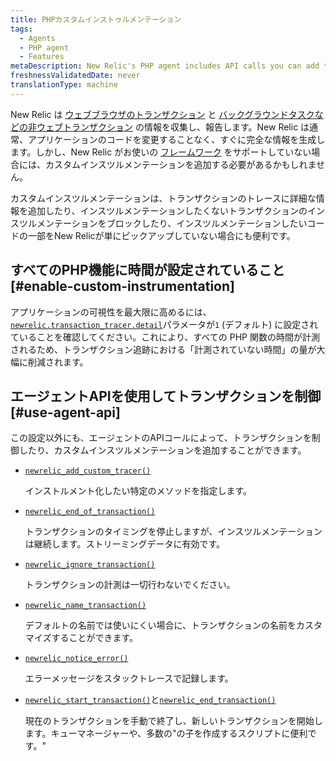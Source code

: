 ```yaml
---
title: PHPカスタムインストゥルメンテーション
tags:
  - Agents
  - PHP agent
  - Features
metaDescription: New Relic's PHP agent includes API calls you can add to your app to collect additional custom instrumentation for web and non-web transactions.
freshnessValidatedDate: never
translationType: machine
---
```


New Relic は [ウェブブラウザのトランザクション](/docs/apm/transactions/intro-transactions/transactions-new-relic-apm) と [バックグラウンドタスクなどの非ウェブトランザクション](/docs/apm/transactions/intro-transactions/monitor-background-processes-other-non-web-transactions) の情報を収集し、報告します。New Relic は通常、アプリケーションのコードを変更することなく、すぐに完全な情報を生成します。しかし、New Relic がお使いの [フレームワーク](/docs/agents/php-agent/getting-started/php-agent-compatibility-requirements#frameworks) をサポートしていない場合には、カスタムインスツルメンテーションを追加する必要があるかもしれません。

カスタムインスツルメンテーションは、トランザクションのトレースに詳細な情報を追加したり、インスツルメンテーションしたくないトランザクションのインスツルメンテーションをブロックしたり、インスツルメンテーションしたいコードの一部をNew Relicが単にピックアップしていない場合にも便利です。

## すべてのPHP機能に時間が設定されていること [#enable-custom-instrumentation]

アプリケーションの可視性を最大限に高めるには、 [`newrelic.transaction_tracer.detail`](/docs/agents/php-agent/configuration/php-agent-newrelicini-settings#inivar-tt-detail)パラメータが`1` (デフォルト) に設定されていることを確認してください。これにより、すべての PHP 関数の時間が計測されるため、トランザクション追跡における「計測されていない時間」の量が大幅に削減されます。

## エージェントAPIを使用してトランザクションを制御 [#use-agent-api]

この設定以外にも、エージェントのAPIコールによって、トランザクションを制御したり、カスタムインスツルメンテーションを追加することができます。

* [`newrelic_add_custom_tracer()`](/docs/agents/php-agent/php-agent-api/newrelic_add_custom_tracer)

  インストルメント化したい特定のメソッドを指定します。

* [`newrelic_end_of_transaction()`](/docs/agents/php-agent/php-agent-api/newrelic_end_of_transaction)

  トランザクションのタイミングを停止しますが、インスツルメンテーションは継続します。ストリーミングデータに有効です。

* [`newrelic_ignore_transaction()`](/docs/agents/php-agent/php-agent-api/newrelic_ignore_transaction)

  トランザクションの計測は一切行わないでください。

* [`newrelic_name_transaction()`](/docs/agents/php-agent/php-agent-api/newrelic_name_transaction)

  デフォルトの名前では使いにくい場合に、トランザクションの名前をカスタマイズすることができます。

* [`newrelic_notice_error()`](/docs/agents/php-agent/php-agent-api/newrelic_notice_error)

  エラーメッセージをスタックトレースで記録します。

* [`newrelic_start_transaction()`](/docs/agents/php-agent/php-agent-api/newrelic_start_transaction)と[`newrelic_end_transaction()`](/docs/agents/php-agent/php-agent-api/newrelic_end_transaction)

  現在のトランザクションを手動で終了し、新しいトランザクションを開始します。キューマネージャーや、多数の"の子を作成するスクリプトに便利です。"